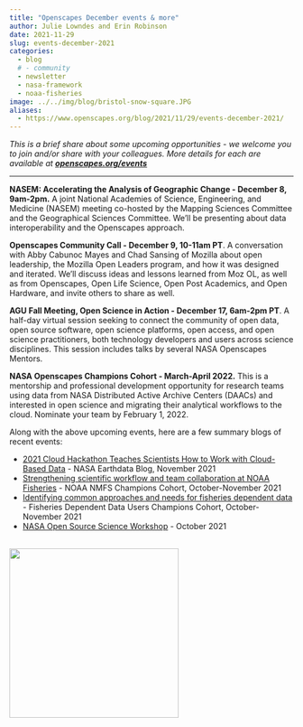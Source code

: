 ```yaml
---
title: "Openscapes December events & more"
author: Julie Lowndes and Erin Robinson
date: 2021-11-29
slug: events-december-2021
categories:
  - blog 
  # - community
  - newsletter
  - nasa-framework
  - noaa-fisheries
image: ../../img/blog/bristol-snow-square.JPG
aliases: 
  - https://www.openscapes.org/blog/2021/11/29/events-december-2021/
---
```


*This is a brief share about some upcoming opportunities - we welcome you to join and/or share with your colleagues. More details for each are available at* ***[openscapes.org/events](https://openscapes.github.io/events/)***

---

**NASEM: Accelerating the Analysis of Geographic Change - December 8, 9am-2pm.** A joint National Academies of Science, Engineering, and Medicine (NASEM) meeting co-hosted by the Mapping Sciences Committee and the Geographical Sciences Committee. We’ll be presenting about data interoperability and the Openscapes approach.

**Openscapes Community Call - December 9, 10-11am PT**. A conversation with Abby Cabunoc Mayes and Chad Sansing of Mozilla about open leadership, the Mozilla Open Leaders program, and how it was designed and iterated. We’ll discuss ideas and lessons learned from Moz OL, as well as from Openscapes, Open Life Science, Open Post Academics, and Open Hardware, and invite others to share as well. 

**AGU Fall Meeting, Open Science in Action - December 17, 6am-2pm PT**. A half-day virtual session seeking to connect the community of open data, open source software, open science platforms, open access, and open science practitioners, both technology developers and users across science disciplines. This session includes talks by several NASA Openscapes Mentors.

**NASA Openscapes Champions Cohort - March-April 2022.** This is a mentorship and professional development opportunity for research teams using data from NASA Distributed Active Archive Centers (DAACs) and interested in open science and migrating their analytical workflows to the cloud. Nominate your team by February 1, 2022.


Along with the above upcoming events, here are a few summary blogs of recent events:

* [2021 Cloud Hackathon Teaches Scientists How to Work with Cloud-Based Data](https://earthdata.nasa.gov/learn/articles/2021-cloud-hackathon) - NASA Earthdata Blog, November 2021
* [Strengthening scientific workflow and team collaboration at NOAA Fisheries](https://www.openscapes.org/blog/2021/11/12/noaa-nmfs-champions/) - NOAA NMFS Champions Cohort, October-November 2021
* [Identifying common approaches and needs for fisheries dependent data](https://www.openscapes.org/blog/2021/11/12/fdd-champions/) - Fisheries Dependent Data Users Champions Cohort, October-November 2021
* [NASA Open Source Science Workshop](https://www.openscapes.org/blog/2021/10/18/nasa-open-source-science/) - October 2021

<br>
  <img src="/img/blog/bristol-snow-square.JPG" width="300px">
<br>

